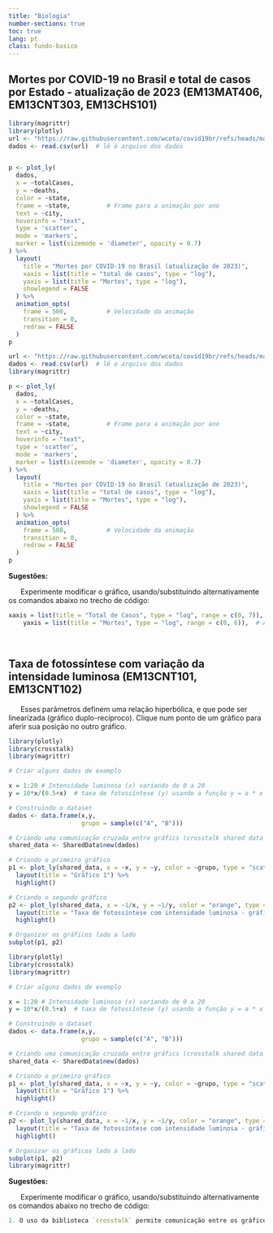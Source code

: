 ```yaml
---
title: "Biologia"
number-sections: true
toc: true
lang: pt
class: fundo-basico
---
```


<div class="biol-fundo">  <!--modifica para cada área-->

## Mortes por COVID-19 no Brasil e total de casos por Estado - atualização de 2023 (EM13MAT406, EM13CNT303, EM13CHS101)

<!-- ::: {.grid} -->

<!-- ::: {.g-col-6} -->

```r
library(magrittr)
library(plotly)
url <- "https://raw.githubusercontent.com/wcota/covid19br/refs/heads/master/cases-brazil-cities.csv" # define o link para os dados
dados <- read.csv(url)  # lê o arquivo dos dados


p <- plot_ly(
  dados,
  x = ~totalCases,
  y = ~deaths,
  color = ~state,
  frame = ~state,          # Frame para a animação por ano
  text = ~city,
  hoverinfo = "text",
  type = 'scatter',
  mode = 'markers',
  marker = list(sizemode = 'diameter', opacity = 0.7)
) %>%
  layout(
    title = "Mortes por COVID-19 no Brasil (atualização de 2023)",
    xaxis = list(title = "total de casos", type = "log"),
    yaxis = list(title = "Mortes", type = "log"),
    showlegend = FALSE
  ) %>%
  animation_opts(
    frame = 500,           # Velocidade da animação
    transition = 0,
    redraw = FALSE
  )
p
```
<!-- ::: -->

<!-- ::: {.g-col-6} -->

```r
url <- "https://raw.githubusercontent.com/wcota/covid19br/refs/heads/master/cases-brazil-cities.csv" # define o link para os dados
dados <- read.csv(url)  # lê o arquivo dos dados
library(magrittr)

p <- plot_ly(
  dados,
  x = ~totalCases,
  y = ~deaths,
  color = ~state,
  frame = ~state,          # Frame para a animação por ano
  text = ~city,
  hoverinfo = "text",
  type = 'scatter',
  mode = 'markers',
  marker = list(sizemode = 'diameter', opacity = 0.7)
) %>%
  layout(
    title = "Mortes por COVID-19 no Brasil (atualização de 2023)",
    xaxis = list(title = "total de casos", type = "log"),
    yaxis = list(title = "Mortes", type = "log"),
    showlegend = FALSE
  ) %>%
  animation_opts(
    frame = 500,           # Velocidade da animação
    transition = 0,
    redraw = FALSE
  )
p
```

<!-- ::: -->

<!-- ::: -->

</div>

<div class="biol-fundo2"> <!--modifica para cada área-->

**Sugestões:**

|       Experimente modificar o gráfico, usando/substituindo alternativamente os comandos abaixo no trecho de código:

```r
xaxis = list(title = "Total de Casos", type = "log", range = c(0, 7)),  # Alteração na escala do eixo X
    yaxis = list(title = "Mortes", type = "log", range = c(0, 6)),  # Alteração na escala do eixo Y

```

</div>

\

<!-- ####### TAXA DE FOTOSSÍNTESE COM INTENSIDADE LUMINOSA (regular e duplo-recíproco) -->

<div class="biol-fundo">  <!--modifica para cada área-->

## Taxa de fotossíntese com variação da intensidade luminosa (EM13CNT101, EM13CNT102)

|       Esses parâmetros definem uma relação hiperbólica, e que pode ser linearizada (gráfico duplo-recíproco). Clique num ponto de um gráfico para aferir sua posição no outro gráfico.

<!-- ::: {.grid} -->

<!-- ::: {.g-col-6} -->

```r
library(plotly)
library(crosstalk)
library(magrittr)

# Criar alguns dados de exemplo

x = 1:20 # Intensidade luminosa (x) variando de 0 a 20
y = 10*x/(0.5+x)  # taxa de fotossíntese (y) usando a função y = a * x / (b + x)

# Construindo o dataset
dados <- data.frame(x,y,
                    grupo = sample(c("A", "B")))

# Criando uma comunicação cruzada entre gráfics (crosstalk shared data frame)
shared_data <- SharedData$new(dados)

# Criando o primeiro gráfico
p1 <- plot_ly(shared_data, x = ~x, y = ~y, color = ~grupo, type = "scatter", size=5, mode = "markers") %>%
  layout(title = "Gráfico 1") %>%
  highlight()

# Criando o segundo gráfico
p2 <- plot_ly(shared_data, x = ~1/x, y = ~1/y, color = "orange", type = "scatter", size= 5, mode = "markers") %>%
  layout(title = "Taxa de fotossíntese com intensidade luminosa - gráfico regular e duplo-recíproco") %>%
  highlight()

# Organizar os gráficos lado a lado
subplot(p1, p2)


```
<!-- ::: -->

<!-- ::: {.g-col-6} -->

```r
library(plotly)
library(crosstalk)
library(magrittr)

# Criar alguns dados de exemplo

x = 1:20 # Intensidade luminosa (x) variando de 0 a 20
y = 10*x/(0.5+x)  # taxa de fotossíntese (y) usando a função y = a * x / (b + x)

# Construindo o dataset
dados <- data.frame(x,y,
                    grupo = sample(c("A", "B")))

# Criando uma comunicação cruzada entre gráfics (crosstalk shared data frame)
shared_data <- SharedData$new(dados)

# Criando o primeiro gráfico
p1 <- plot_ly(shared_data, x = ~x, y = ~y, color = ~grupo, type = "scatter", size=5, mode = "markers") %>%
  layout(title = "Gráfico 1") %>%
  highlight()

# Criando o segundo gráfico
p2 <- plot_ly(shared_data, x = ~1/x, y = ~1/y, color = "orange", type = "scatter", size= 5, mode = "markers") %>%
  layout(title = "Taxa de fotossíntese com intensidade luminosa - gráfico regular e duplo-recíproco") %>%
  highlight()

# Organizar os gráficos lado a lado
subplot(p1, p2)
library(magrittr)


```

<!-- ::: -->

<!-- ::: -->

</div>

<div class="biol-fundo2"> <!--modifica para cada área-->

**Sugestões:**

|       Experimente modificar o gráfico, usando/substituindo alternativamente os comandos abaixo no trecho de código:

```r
1. O uso da biblioteca `crosstalk` permite comunicação entre os gráficos apresentados. Ilustrando, experimente clicar num ponto do gráfico regular, e observar qual sua posição no gráfico duplo-recíproco.
```

</div>

\

